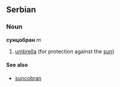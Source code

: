 ==Serbian==
===Noun===
'''сунцобран''' ''m''
#[[umbrella]] (for protection against the [[sun]])
====See also====
*[[suncobran]]